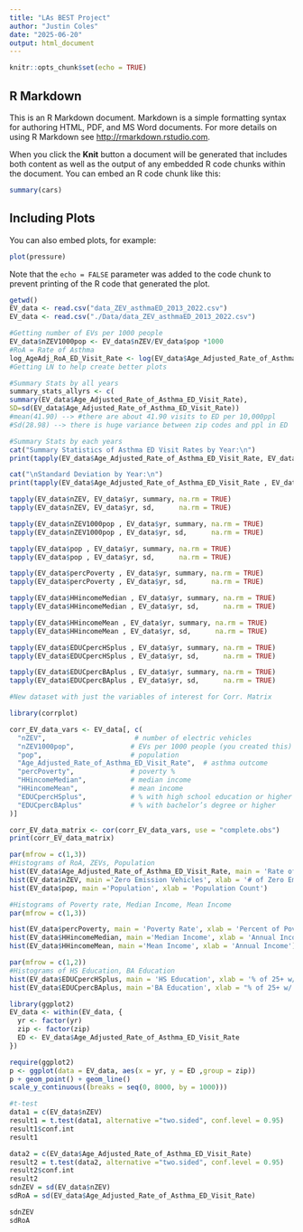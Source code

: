 ```yaml
---
title: "LAs BEST Project"
author: "Justin Coles"
date: "2025-06-20"
output: html_document
---
```


```r
knitr::opts_chunk$set(echo = TRUE)
```

## R Markdown

This is an R Markdown document. Markdown is a simple formatting syntax for authoring HTML, PDF, and MS Word documents. For more details on using R Markdown see <http://rmarkdown.rstudio.com>.

When you click the **Knit** button a document will be generated that includes both content as well as the output of any embedded R code chunks within the document. You can embed an R code chunk like this:

```r
summary(cars)
```

## Including Plots

You can also embed plots, for example:

```r
plot(pressure)
```

Note that the `echo = FALSE` parameter was added to the code chunk to prevent printing of the R code that generated the plot.

```r
getwd()
EV_data <- read.csv("data_ZEV_asthmaED_2013_2022.csv")
EV_data <- read.csv("./Data/data_ZEV_asthmaED_2013_2022.csv")
```

```r
#Getting number of EVs per 1000 people
EV_data$nZEV1000pop <- EV_data$nZEV/EV_data$pop *1000
#RoA = Rate of Asthma
log_AgeAdj_RoA_ED_Visit_Rate <- log(EV_data$Age_Adjusted_Rate_of_Asthma_ED_Visit_Rate)
#Getting LN to help create better plots 
```

```r
#Summary Stats by all years
summary_stats_allyrs <- c(
summary(EV_data$Age_Adjusted_Rate_of_Asthma_ED_Visit_Rate),
SD=sd(EV_data$Age_Adjusted_Rate_of_Asthma_ED_Visit_Rate))
#mean(41.90) --> #there are about 41.90 visits to ED per 10,000ppl
#Sd(28.98) --> there is huge variance between zip codes and ppl in ED 
```

```r
#Summary Stats by each years
cat("Summary Statistics of Asthma ED Visit Rates by Year:\n")
print(tapply(EV_data$Age_Adjusted_Rate_of_Asthma_ED_Visit_Rate, EV_data$yr, summary, na.rm = TRUE))

cat("\nStandard Deviation by Year:\n")
print(tapply(EV_data$Age_Adjusted_Rate_of_Asthma_ED_Visit_Rate , EV_data$yr , sd, na.rm = TRUE))

```

```r
tapply(EV_data$nZEV, EV_data$yr, summary, na.rm = TRUE) 
tapply(EV_data$nZEV, EV_data$yr, sd,      na.rm = TRUE)

```
```r
tapply(EV_data$nZEV1000pop , EV_data$yr, summary, na.rm = TRUE) 
tapply(EV_data$nZEV1000pop , EV_data$yr, sd,      na.rm = TRUE)
```
```r
tapply(EV_data$pop , EV_data$yr, summary, na.rm = TRUE) 
tapply(EV_data$pop , EV_data$yr, sd,      na.rm = TRUE)
```

```r
tapply(EV_data$percPoverty , EV_data$yr, summary, na.rm = TRUE) 
tapply(EV_data$percPoverty , EV_data$yr, sd,      na.rm = TRUE)
```

```r
tapply(EV_data$HHincomeMedian , EV_data$yr, summary, na.rm = TRUE) 
tapply(EV_data$HHincomeMedian , EV_data$yr, sd,      na.rm = TRUE)
```

```r
tapply(EV_data$HHincomeMean , EV_data$yr, summary, na.rm = TRUE) 
tapply(EV_data$HHincomeMean , EV_data$yr, sd,      na.rm = TRUE)
```

```r
tapply(EV_data$EDUCpercHSplus , EV_data$yr, summary, na.rm = TRUE) 
tapply(EV_data$EDUCpercHSplus , EV_data$yr, sd,      na.rm = TRUE)
```

```r
tapply(EV_data$EDUCpercBAplus , EV_data$yr, summary, na.rm = TRUE) 
tapply(EV_data$EDUCpercBAplus , EV_data$yr, sd,      na.rm = TRUE)
```
```r

#New dataset with just the variables of interest for Corr. Matrix

library(corrplot)

corr_EV_data_vars <- EV_data[, c(
  "nZEV",                      # number of electric vehicles
  "nZEV1000pop",              # EVs per 1000 people (you created this)
  "pop",                      # population
  "Age_Adjusted_Rate_of_Asthma_ED_Visit_Rate",  # asthma outcome
  "percPoverty",              # poverty %
  "HHincomeMedian",           # median income
  "HHincomeMean",             # mean income
  "EDUCpercHSplus",           # % with high school education or higher
  "EDUCpercBAplus"            # % with bachelor’s degree or higher
)]

corr_EV_data_matrix <- cor(corr_EV_data_vars, use = "complete.obs")
print(corr_EV_data_matrix)


```

```r
par(mfrow = c(1,3))
#Histograms of RoA, ZEVs, Population
hist(EV_data$Age_Adjusted_Rate_of_Asthma_ED_Visit_Rate, main = 'Rate of Asthma', xlab = 'Age Adjusted Rate of Asthma')
hist(EV_data$nZEV, main ='Zero Emission Vehicles', xlab = '# of Zero Emission Vehicles')
hist(EV_data$pop, main ='Population', xlab = 'Population Count')
```

```r
#Histograms of Poverty rate, Median Income, Mean Income
par(mfrow = c(1,3))

hist(EV_data$percPoverty, main = 'Poverty Rate', xlab = 'Percent of Poverty')
hist(EV_data$HHincomeMedian, main ='Median Income', xlab = 'Annual Income')
hist(EV_data$HHincomeMean, main ='Mean Income', xlab = 'Annual Income')
```

```r
par(mfrow = c(1,2))
#Histograms of HS Education, BA Education
hist(EV_data$EDUCpercHSplus, main = 'HS Education', xlab = '% of 25+ w/ High School Diploma')
hist(EV_data$EDUCpercBAplus, main ='BA Education', xlab = "% of 25+ w/ Bachelor's Degree")
```

```r
library(ggplot2)
EV_data <- within(EV_data, {
  yr <- factor(yr)
  zip <- factor(zip)
  ED <- EV_data$Age_Adjusted_Rate_of_Asthma_ED_Visit_Rate
})

require(ggplot2)
p <- ggplot(data = EV_data, aes(x = yr, y = ED ,group = zip))
p + geom_point() + geom_line()
scale_y_continuous((breaks = seq(0, 8000, by = 1000)))
```

```r
#t-test 
data1 = c(EV_data$nZEV)
result1 = t.test(data1, alternative ="two.sided", conf.level = 0.95)
result1$conf.int
result1

data2 = c(EV_data$Age_Adjusted_Rate_of_Asthma_ED_Visit_Rate)
result2 = t.test(data2, alternative ="two.sided", conf.level = 0.95)
result2$conf.int
result2
sdnZEV = sd(EV_data$nZEV)
sdRoA = sd(EV_data$Age_Adjusted_Rate_of_Asthma_ED_Visit_Rate)

sdnZEV
sdRoA
```


